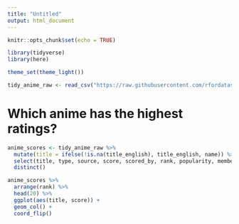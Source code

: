```yaml
---
title: "Untitled"
output: html_document
---
```


```r
knitr::opts_chunk$set(echo = TRUE)
```

```r
library(tidyverse)
library(here)

theme_set(theme_light())

tidy_anime_raw <- read_csv("https://raw.githubusercontent.com/rfordatascience/tidytuesday/master/data/2019/2019-04-23/tidy_anime.csv")

```

# Which anime has the highest ratings? 

```r
anime_scores <- tidy_anime_raw %>% 
  mutate(title = ifelse(!is.na(title_english), title_english, name)) %>% 
  select(title, type, source, score, scored_by, rank, popularity, members, favorites) %>% 
  distinct()

anime_scores %>% 
  arrange(rank) %>% 
  head(20) %>% 
  ggplot(aes(title, score)) + 
  geom_col() +
  coord_flip()

```

